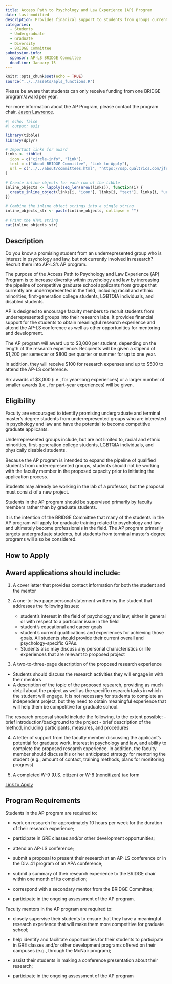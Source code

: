 ```yaml
---
title: Access Path to Psychology and Law Experience (AP) Program
date: last-modified
description: Provides finanical support to students from groups currently underrepresented in the field of psychology and law. 
categories: 
  - Students
  - Undergraduate
  - Graduate
  - Diversity
  - BRIDGE Committee
submission-info:
  sponsor: AP-LS BRIDGE Committee
  deadline: January 15
---
```


```r
knitr::opts_chunk$set(echo = TRUE)
source("../../assets/apls_functions.R")
```

::: vspace
:::

::: {.callout-note appearance="simple"}

Please be aware that students can only receive funding from one BRIDGE program/award per year.

For more information about the AP Program, please contact the program chair, [Jason Lawrence](mailto:jason.lawrence@dmh.mo.gov).


```r
#| echo: false
#| output: asis

library(tibble)
library(dplyr)

# Important links for award
links <- tibble(
  icon = c("circle-info", "link"),
  text = c("About BRIDGE Committee", "Link to Apply"),
  url = c("../../about/committees.html", "https://ssp.qualtrics.com/jfe/form/SV_ePbaazCXWwNreZ0")
)

# Create inline objects for each row of the tibble
inline_objects <- lapply(seq_len(nrow(links)), function(i) {
  create_inline_object(links[i, "icon"], links[i, "text"], links[i, "url"])
})

# Combine the inline object strings into a single string
inline_objects_str <- paste(inline_objects, collapse = "")

# Print the HTML string
cat(inline_objects_str)
```
:::

::: vspace
:::

::: panel-tabset
## Description

Do you know a promising student from an underrepresented group who is interest in psychology and law, but not currently involved in research? Recruit them into AP-LS's AP program.

The purpose of the Access Path to Psychology and Law Experience (AP) Program is to increase diversity within psychology and law by increasing the pipeline of competitive graduate school applicants from groups that currently are underrepresented in the field, including racial and ethnic minorities, first-generation college students, LGBTQIA individuals, and disabled students.

AP is designed to encourage faculty members to recruit students from underrepresented groups into their research labs. It provides financial support for the students to obtain meaningful research experience and attend the AP-LS conference as well as other opportunities for mentoring and development.

::: callout-note
The AP program will award up to \$3,000 per student, depending on the length of the research experience. Recipients will be given a stipend of \$1,200 per semester or \$800 per quarter or summer for up to one year.

In addition, they will receive \$100 for research expenses and up to \$500 to attend the AP-LS conference.

Six awards of \$3,000 (i.e., for year-long experiences) or a larger number of smaller awards (i.e., for part-year experiences) will be given.
:::

## Eligibility

Faculty are encouraged to identify promising undergraduate and terminal master's degree students from underrepresented groups who are interested in psychology and law and have the potential to become competitive graduate applicants.

Underrepresented groups include, but are not limited to, racial and ethnic minorities, first-generation college students, LGBTQIA individuals, and physically disabled students.

Because the AP program is intended to expand the pipeline of qualified students from underrepresented groups, students should not be working with the faculty member in the proposed capacity prior to initiating the application process.

Students may already be working in the lab of a professor, but the proposal must consist of a new project.

Students in the AP program should be supervised primarily by faculty members rather than by graduate students.

::: callout-note
It is the intention of the BRIDGE Committee that many of the students in the AP program will apply for graduate training related to psychology and law and ultimately become professionals in the field. The AP program primarily targets undergraduate students, but students from terminal master's degree programs will also be considered.
:::

## How to Apply

::: callout-tip
## Award applications should include:

1.  A cover letter that provides contact information for both the student and the mentor

2.  A one-to-two page personal statement written by the student that addresses the following issues:

    -   student's interest in the field of psychology and law, either in general or with respect to a particular issue in the field
    -   student's educational and career goals
    -   student's current qualifications and experiences for achieving those goals. All students should provide their current overall and psychology-specific GPAs.
    -   Students also may discuss any personal characteristics or life experiences that are relevant to proposed project

3.  A two-to-three-page description of the proposed research experience

-   Students should discuss the research activities they will engage in with their mentors
-   A description of the topic of the proposed research, providing as much detail about the project as well as the specific research tasks in which the student will engage. It is not necessary for students to complete an independent project, but they need to obtain meaningful experience that will help them be competitive for graduate school.

::: {callout-tip}
The research proposal should include the following, to the extent possible: - brief introduction/background to the project - brief description of the method, including participants, measures, and procedures
:::

4.  A letter of support from the faculty member discussing the applicant's potential for graduate work, interest in psychology and law, and ability to complete the proposed research experience. In addition, the faculty member should discuss his or her anticipated strategy for mentoring the student (e.g., amount of contact, training methods, plans for monitoring progress)

5.  A completed W-9 (U.S. citizen) or W-8 (noncitizen) tax form
:::

<a class="btn btn-primary" href="https://ssp.qualtrics.com/jfe/form/SV_ePbaazCXWwNreZ0" role="button">Link to Apply</a>

## Program Requirements

Students in the AP program are required to:

-   work on research for approximately 10 hours per week for the duration of their research experience;

-   participate in GRE classes and/or other development opportunities;

-   attend an AP-LS conference;

-   submit a proposal to present their research at an AP-LS conference or in the Div. 41 program of an APA conference;

-   submit a summary of their research experience to the BRIDGE chair within one month of its completion;

-   correspond with a secondary mentor from the BRIDGE Committee;

-   participate in the ongoing assessment of the AP program.

Faculty mentors in the AP program are required to:

-   closely supervise their students to ensure that they have a meaningful research experience that will make them more competitive for graduate school;

-   help identify and facilitate opportunities for their students to participate in GRE classes and/or other development programs offered on their campuses (e.g., through the McNair program);

-   assist their students in making a conference presentation about their research;

-   participate in the ongoing assessment of the AP program
:::
